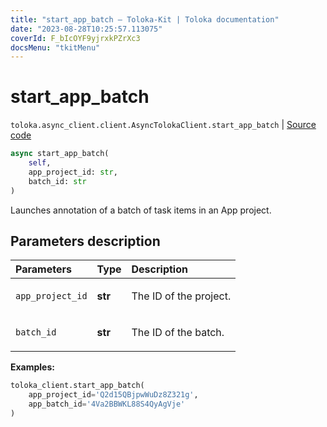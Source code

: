 ```yaml
---
title: "start_app_batch — Toloka-Kit | Toloka documentation"
date: "2023-08-28T10:25:57.113075"
coverId: F_bIcOYF9yjrxkPZrXc3
docsMenu: "tkitMenu"
---
```


# start_app_batch

`toloka.async_client.client.AsyncTolokaClient.start_app_batch` | [Source code](https://github.com/Toloka/toloka-kit/blob/v1.2.1/src/async_client/client.py#L0)

```python
async start_app_batch(
    self,
    app_project_id: str,
    batch_id: str
)
```

Launches annotation of a batch of task items in an App project.

## Parameters description

| Parameters | Type | Description |
| :----------| :----| :-----------|
`app_project_id`|**str**|<p>The ID of the project.</p>
`batch_id`|**str**|<p>The ID of the batch.</p>

**Examples:**

```python
toloka_client.start_app_batch(
    app_project_id='Q2d15QBjpwWuDz8Z321g',
    app_batch_id='4Va2BBWKL88S4QyAgVje'
)
```